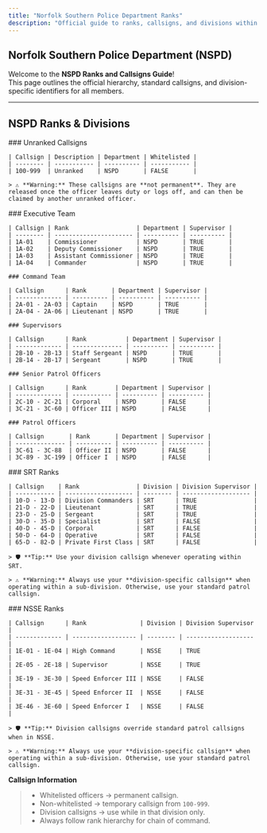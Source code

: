 ```yaml
---
title: "Norfolk Southern Police Department Ranks"
description: "Official guide to ranks, callsigns, and divisions within the NSPD"
---
```


## Norfolk Southern Police Department (NSPD)

Welcome to the **NSPD Ranks and Callsigns Guide**!\
This page outlines the official hierarchy, standard callsigns, and division-specific identifiers for all members.

---

## NSPD Ranks & Divisions

<Tabs>
  <Tab title="Unranked">
    ### Unranked Callsigns

    | Callsign | Description | Department | Whitelisted |
    | -------- | ----------- | ---------- | ----------- |
    | 100-999  | Unranked    | NSPD       | FALSE       |

    > ⚠️ **Warning:** These callsigns are **not permanent**. They are released once the officer leaves duty or logs off, and can then be claimed by another unranked officer.
  </Tab>
  <Tab title="Ranked">
    ### Executive Team

    | Callsign | Rank                   | Department | Supervisor |
    | -------- | ---------------------- | ---------- | ---------- |
    | 1A-01    | Commissioner           | NSPD       | TRUE       |
    | 1A-02    | Deputy Commissioner    | NSPD       | TRUE       |
    | 1A-03    | Assistant Commissioner | NSPD       | TRUE       |
    | 1A-04    | Commander              | NSPD       | TRUE       |

    ### Command Team

    | Callsign      | Rank       | Department | Supervisor |
    | ------------- | ---------- | ---------- | ---------- |
    | 2A-01 - 2A-03 | Captain    | NSPD       | TRUE       |
    | 2A-04 - 2A-06 | Lieutenant | NSPD       | TRUE       |

    ### Supervisors

    | Callsign      | Rank           | Department | Supervisor |
    | ------------- | -------------- | ---------- | ---------- |
    | 2B-10 - 2B-13 | Staff Sergeant | NSPD       | TRUE       |
    | 2B-14 - 2B-17 | Sergeant       | NSPD       | TRUE       |

    ### Senior Patrol Officers

    | Callsign      | Rank        | Department | Supervisor |
    | ------------- | ----------- | ---------- | ---------- |
    | 2C-10 - 2C-21 | Corporal    | NSPD       | FALSE      |
    | 3C-21 - 3C-60 | Officer III | NSPD       | FALSE      |

    ### Patrol Officers

    | Callsign       | Rank       | Department | Supervisor |
    | -------------- | ---------- | ---------- | ---------- |
    | 3C-61 - 3C-88  | Officer II | NSPD       | FALSE      |
    | 3C-89 - 3C-199 | Officer I  | NSPD       | FALSE      |
  </Tab>
  <Tab title="Strategic Response Team">
    ### SRT Ranks

    | Callsign    | Rank                | Division | Division Supervisor |
    | ----------- | ------------------- | -------- | ------------------- |
    | 10-D - 13-D | Division Commanders | SRT      | TRUE                |
    | 21-D - 22-D | Lieutenant          | SRT      | TRUE                |
    | 23-D - 25-D | Sergeant            | SRT      | TRUE                |
    | 30-D - 35-D | Specialist          | SRT      | FALSE               |
    | 40-D - 45-D | Corporal            | SRT      | FALSE               |
    | 50-D - 64-D | Operative           | SRT      | FALSE               |
    | 65-D - 82-D | Private First Class | SRT      | FALSE               |

    > 🛡️ **Tip:** Use your division callsign whenever operating within SRT.

    > ⚠️ **Warning:** Always use your **division-specific callsign** when operating within a sub-division. Otherwise, use your standard patrol callsign.
  </Tab>
  <Tab title="Speed Enforcement">
    ### NSSE Ranks

    | Callsign      | Rank               | Division | Division Supervisor |
    | ------------- | ------------------ | -------- | ------------------- |
    | 1E-01 - 1E-04 | High Command       | NSSE     | TRUE                |
    | 2E-05 - 2E-18 | Supervisor         | NSSE     | TRUE                |
    | 3E-19 - 3E-30 | Speed Enforcer III | NSSE     | FALSE               |
    | 3E-31 - 3E-45 | Speed Enforcer II  | NSSE     | FALSE               |
    | 3E-46 - 3E-60 | Speed Enforcer I   | NSSE     | FALSE               |

    > 🛡️ **Tip:** Division callsigns override standard patrol callsigns when in NSSE.

    > ⚠️ **Warning:** Always use your **division-specific callsign** when operating within a sub-division. Otherwise, use your standard patrol callsign.
  </Tab>
</Tabs>

**Callsign Information**

> - Whitelisted officers → permanent callsign.
> - Non-whitelisted → temporary callsign from `100-999`.
> - Division callsigns → use while in that division only.
> - Always follow rank hierarchy for chain of command.